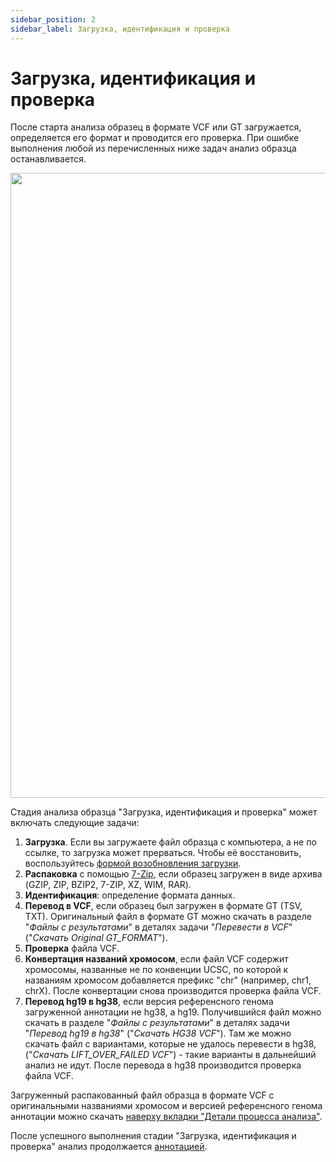 ```yaml
---
sidebar_position: 2
sidebar_label: Загрузка, идентификация и проверка
---
```


# Загрузка, идентификация и проверка

После старта анализа образец в формате VCF или GT загружается, определяется его формат и
проводится его проверка.
При ошибке выполнения любой из перечисленных ниже задач анализ образца останавливается.

<p align="center">
<img src={require('/img/rus/upload_workflow_vcf.png').default} width="1000"/>
</p>

Стадия анализа образца "Загрузка, идентификация и проверка" может включать следующие задачи:
1. **Загрузка**. Если вы загружаете файл образца с компьютера, а не по ссылке, то загрузка
может прерваться. Чтобы её восстановить,
воспользуйтесь [формой возобновления загрузки](/uploading-samples/restore_upload).
2. **Распаковка** с помощью [7-Zip](https://www.7-zip.org/), если образец загружен в виде архива (GZIP, ZIP,
BZIP2, 7-ZIP, XZ, WIM, RAR).
3. **Идентификация**: определение формата данных.
4. **Перевод в VCF**, если образец был загружен в формате GT (TSV, TXT).
Оригинальный файл в формате GT можно скачать в разделе "*Файлы с результатами*" в деталях задачи "*Перевести в VCF*"
("*Скачать Original GT_FORMAT*").
5. **Проверка** файла VCF.
6. **Конвертация названий хромосом**, если файл VCF содержит хромосомы, названные не по конвенции UCSC,
по которой к названиям хромосом добавляется префикс "chr" (например, chr1, chrX).
После конвертации снова производится проверка файла VCF.
7. **Перевод hg19 в hg38**, если версия референсного генома загруженной аннотации не hg38, а hg19.
Получившийся файл можно скачать в разделе "*Файлы с результатами*" в деталях задачи "*Перевод hg19 в hg38*"
("*Скачать HG38 VCF*"). Там же можно скачать файл с вариантами, которые не удалось перевести в hg38,
("*Скачать LIFT_OVER_FAILED VCF*") - такие варианты в дальнейший анализ не идут.
После перевода в hg38 производится проверка файла VCF.

Загруженный распакованный файл образца в формате VCF с оригинальными названиями хромосом
и версией референсного генома аннотации можно
скачать [наверху вкладки "Детали процесса анализа"](/results/workflow-details/workflow-details#файлы-образца).

После успешного выполнения стадии "Загрузка, идентификация и проверка" анализ
продолжается [аннотацией](/results/workflow-details/vcf-analysis/annotation).

